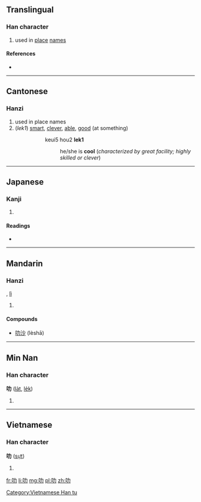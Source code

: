 ==Translingual==

===Han character===
{{Han char|rn=30|rad=口|as=02|sn=5|four=6402<sub>7</sub>|canj=口大尸 (RKS), X口大尸 (XRKS)|ids=⿰[[口]][[力]]}}

# used in [[place]] [[name]]s

====References====
* {{Han ref|kx=0174.091|dkj=03269|hdz=10575.010|uh=53FB|ud=21499|bh=A57B|bd=42363}}

----

==Cantonese==

===Hanzi===
{{yue-hanzi|jyut=lek1, lik1, lak6|y=lek1, lik1, lak6}}

# used in place names
# (''lek1'') [[smart]], [[clever]], [[able]], [[good]] (at something)
#: {{Hani|佢好'''叻'''}}
#:: keui5 hou2 '''lek1'''
#::: he/she is '''cool''' (''characterized by great facility; highly skilled or clever'')

----

==Japanese==

===Kanji===
{{ja-kanji|grade=|rs=口02}}

# {{defn|lang=ja|sort=口02}}

====Readings====
* {{ja-readings|on=[[ろく]] (roku), [[りょく]] (ryoku)|kun=}}

----

==Mandarin==

===Hanzi===
{{cmn-hanzi|pin=[[lè]] ([[le4]])|wg=le<sup>4</sup>}}, [[lì]]

# {{defn|lang=cmn|sort=口02}}

====Compounds====
* [[叻沙]] (lèshā)

----

==Min Nan==

===Han character===
'''叻''' ([[la̍t]], [[le̍k]])

# {{defn|nan}}

----

==Vietnamese==

===Han character===
'''叻''' ([[sựt]])

# {{defn|vi}}

[[Category:Vietnamese Han tu]]

[[fr:叻]]
[[li:叻]]
[[mg:叻]]
[[pl:叻]]
[[zh:叻]]
